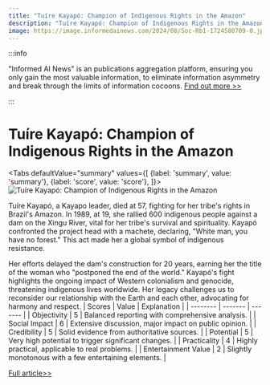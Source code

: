 ```yaml
---
title: "Tuíre Kayapó: Champion of Indigenous Rights in the Amazon"
description: "Tuíre Kayapó: Champion of Indigenous Rights in the Amazon"
image: https://image.informedainews.com/2024/08/Soc-Rb1-1724580709-0.jpg
---
```



:::info

"Informed AI News" is an publications aggregation platform, ensuring you only gain the most valuable information, to eliminate information asymmetry and break through the limits of information cocoons.  [Find out more >>](/)

:::

# Tuíre Kayapó: Champion of Indigenous Rights in the Amazon


<Tabs
	defaultValue="summary"
	values={[
	{label: 'summary', value: 'summary'},
	{label: 'score', value: 'score'},
]}>
<TabItem value="summary">
<img
  src="https://image.informedainews.com/2024/08/Soc-Rb1-1724580709-0.jpg"
  alt="Tuíre Kayapó: Champion of Indigenous Rights in the Amazon"
/>



Tuíre Kayapó, a Kayapo leader, died at 57, fighting for her tribe's rights in Brazil's Amazon. In 1989, at 19, she rallied 600 indigenous people against a dam on the Xingu River, vital for her tribe's survival and spirituality. Kayapó confronted the project head with a machete, declaring, "White man, you have no forest." This act made her a global symbol of indigenous resistance.

Her efforts delayed the dam's construction for 20 years, earning her the title of the woman who "postponed the end of the world." Kayapó's fight highlights the ongoing impact of Western colonialism and genocide, threatening indigenous lives worldwide. Her legacy challenges us to reconsider our relationship with the Earth and each other, advocating for harmony and respect.
</TabItem>
<TabItem value="score">
	| Scores     | Value   | Explanation |
	| -------- | ------- | ------- |
	| Objectivity  | 5    | Balanced reporting with comprehensive analysis.    |
	| Social Impact | 6     | Extensive discussion, major impact on public opinion.    |
	| Credibility    | 5    | Solid evidence from authoritative sources.    |
	| Potential    | 5    | Very high potential to trigger significant changes.    |
	| Practicality    | 4    | Highly practical, applicable to real problems.    |
	| Entertainment Value    | 2    | Slightly monotonous with a few entertaining elements.    |
</TabItem>
</Tabs>

[Full article>>](https://sputniknews.com/20240825/indigenous-leader-ture-kayap-struggled-against-genocide-at-heart-of-western-society-1119898363.html)
